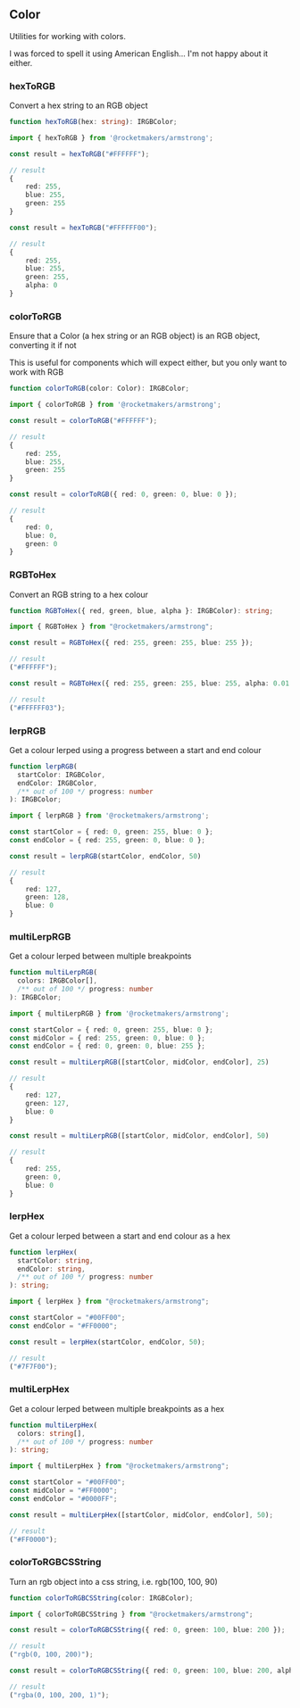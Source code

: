 
<Meta title="Utilities/Color" />

## Color

Utilities for working with colors.

I was forced to spell it using American English... I'm not happy about it either.

### hexToRGB

Convert a hex string to an RGB object

```ts
function hexToRGB(hex: string): IRGBColor;
```

```ts
import { hexToRGB } from '@rocketmakers/armstrong';

const result = hexToRGB("#FFFFFF");

// result
{
    red: 255,
    blue: 255,
    green: 255
}

const result = hexToRGB("#FFFFFF00");

// result
{
    red: 255,
    blue: 255,
    green: 255,
    alpha: 0
}
```

### colorToRGB

Ensure that a Color (a hex string or an RGB object) is an RGB object, converting it if not

This is useful for components which will expect either, but you only want to work with RGB

```ts
function colorToRGB(color: Color): IRGBColor;
```

```ts
import { colorToRGB } from '@rocketmakers/armstrong';

const result = colorToRGB("#FFFFFF");

// result
{
    red: 255,
    blue: 255,
    green: 255
}

const result = colorToRGB({ red: 0, green: 0, blue: 0 });

// result
{
    red: 0,
    blue: 0,
    green: 0
}
```

### RGBToHex

Convert an RGB string to a hex colour

```ts
function RGBToHex({ red, green, blue, alpha }: IRGBColor): string;
```

```ts
import { RGBToHex } from "@rocketmakers/armstrong";

const result = RGBToHex({ red: 255, green: 255, blue: 255 });

// result
("#FFFFFF");

const result = RGBToHex({ red: 255, green: 255, blue: 255, alpha: 0.01 });

// result
("#FFFFFF03");
```

### lerpRGB

Get a colour lerped using a progress between a start and end colour

```ts
function lerpRGB(
  startColor: IRGBColor,
  endColor: IRGBColor,
  /** out of 100 */ progress: number
): IRGBColor;
```

```ts
import { lerpRGB } from '@rocketmakers/armstrong';

const startColor = { red: 0, green: 255, blue: 0 };
const endColor = { red: 255, green: 0, blue: 0 };

const result = lerpRGB(startColor, endColor, 50)

// result
{
    red: 127,
    green: 128,
    blue: 0
}
```

### multiLerpRGB

Get a colour lerped between multiple breakpoints

```ts
function multiLerpRGB(
  colors: IRGBColor[],
  /** out of 100 */ progress: number
): IRGBColor;
```

```ts
import { multiLerpRGB } from '@rocketmakers/armstrong';

const startColor = { red: 0, green: 255, blue: 0 };
const midColor = { red: 255, green: 0, blue: 0 };
const endColor = { red: 0, green: 0, blue: 255 };

const result = multiLerpRGB([startColor, midColor, endColor], 25)

// result
{
    red: 127,
    green: 127,
    blue: 0
}

const result = multiLerpRGB([startColor, midColor, endColor], 50)

// result
{
    red: 255,
    green: 0,
    blue: 0
}
```

### lerpHex

Get a colour lerped between a start and end colour as a hex

```ts
function lerpHex(
  startColor: string,
  endColor: string,
  /** out of 100 */ progress: number
): string;
```

```ts
import { lerpHex } from "@rocketmakers/armstrong";

const startColor = "#00FF00";
const endColor = "#FF0000";

const result = lerpHex(startColor, endColor, 50);

// result
("#7F7F00");
```

### multiLerpHex

Get a colour lerped between multiple breakpoints as a hex

```ts
function multiLerpHex(
  colors: string[],
  /** out of 100 */ progress: number
): string;
```

```ts
import { multiLerpHex } from "@rocketmakers/armstrong";

const startColor = "#00FF00";
const midColor = "#FF0000";
const endColor = "#0000FF";

const result = multiLerpHex([startColor, midColor, endColor], 50);

// result
("#FF0000");
```

### colorToRGBCSString

Turn an rgb object into a css string, i.e. rgb(100, 100, 90)

```ts
function colorToRGBCSString(color: IRGBColor);
```

```ts
import { colorToRGBCSString } from "@rocketmakers/armstrong";

const result = colorToRGBCSString({ red: 0, green: 100, blue: 200 });

// result
("rgb(0, 100, 200)");

const result = colorToRGBCSString({ red: 0, green: 100, blue: 200, alpha: 1 });

// result
("rgba(0, 100, 200, 1)");
```
